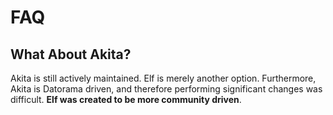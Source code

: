 # FAQ

## What About Akita?

Akita is still actively maintained. Elf is merely another option.
Furthermore, Akita is Datorama driven, and therefore performing significant changes was difficult.
**Elf was created to be more community driven**.
